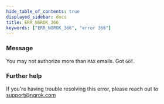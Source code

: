 ```yaml
---
hide_table_of_contents: true
displayed_sidebar: docs
title: ERR_NGROK_366
keywords: ["ERR_NGROK_366", "error 366"]
---
```


### Message

You may not authorize more than `MAX` emails. Got `GOT`.

### Further help

If you're having trouble resolving this error, please reach out to [support@ngrok.com](mailto:support@ngrok.com?subject=Help%20with%20ERR_NGROK_366)
